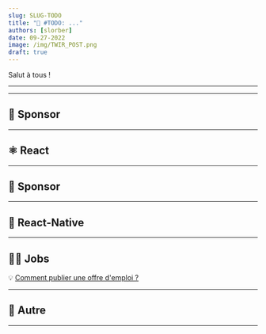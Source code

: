 ```yaml
---
slug: SLUG-TODO
title: "📨 #TODO: ..."
authors: [slorber]
date: 09-27-2022
image: /img/TWIR_POST.png
draft: true
---
```


Salut à tous !

<Todo/>

<!-- truncate -->

---


<Support/>

---

## 💸 Sponsor


<Sponsor1/>

---

## ⚛️ React


<ReactContent/>

<SubscribeFormEmbed />

---

## 💸 Sponsor


<Sponsor2/>

---

## 📱 React-Native


<ReactNativeContent/>

---

## 🧑‍💻 Jobs


<Jobs/>

💡 [Comment publier une offre d'emploi ?](https://thisweekinreact.com/fr/sponsor)

---

## 🔀 Autre


<OtherContent/>

---


<Meme/>
